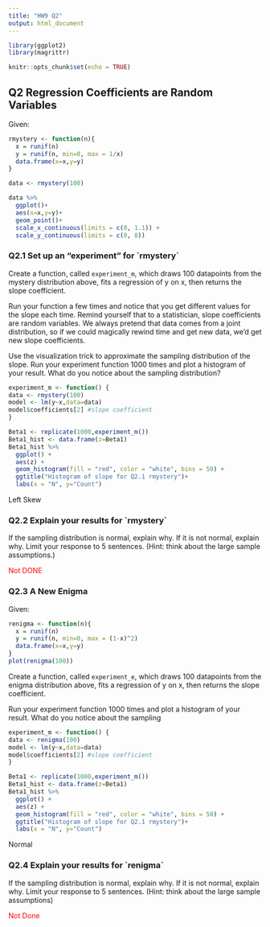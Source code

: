 ```yaml
---
title: "HW9 Q2"
output: html_document
---
```


```r

library(ggplot2)
library(magrittr)

knitr::opts_chunk$set(echo = TRUE)
```

## Q2 Regression Coefficients are Random Variables

Given:

```r
rmystery <- function(n){
  x = runif(n)
  y = runif(n, min=0, max = 1/x)
  data.frame(x=x,y=y)
}

data <- rmystery(100)

data %>%
  ggplot()+
  aes(x=x,y=y)+
  geom_point()+
  scale_x_continuous(limits = c(0, 1.1)) +
  scale_y_continuous(limits = c(0, 8))

```

### Q2.1 Set up an "experiment" for \`rmystery\`

Create a function, called `experiment_m`, which draws 100 datapoints from the mystery distribution above, fits a regression of y on x, then returns the slope coefficient.

Run your function a few times and notice that you get different values for the slope each time. Remind yourself that to a statistician, slope coefficients are random variables. We always pretend that data comes from a joint distribution, so if we could magically rewind time and get
new data, we'd get new slope coefficients.

Use the visualization trick to approximate the sampling distribution of the slope. Run your experiment function 1000 times and plot a histogram of your result. What do you notice about the sampling distribution?

```r
experiment_m <- function() {
data <- rmystery(100)
model <- lm(y~x,data=data)
model$coefficients[2] #slope coefficient
}

Beta1 <- replicate(1000,experiment_m())
Beta1_hist <- data.frame(z=Beta1)
Beta1_hist %>%  
  ggplot() + 
  aes(z) +
  geom_histogram(fill = "red", color = "white", bins = 50) +
  ggtitle("Histogram of slope for Q2.1 rmystery")+
  labs(x = "N", y="Count")

```

Left Skew

### Q2.2 Explain your results for \`rmystery\`

If the sampling distribution is normal, explain why. If it is not normal, explain why. Limit your response to 5 sentences. (Hint: think about the large sample assumptions.)

[Not DONE]{style="color:red"}

### Q2.3 A New Enigma

Given:

```r
renigma <- function(n){
  x = runif(n)
  y = runif(n, min=0, max = (1-x)^2)
  data.frame(x=x,y=y)
}
plot(renigma(100))

```

Create a function, called `experiment_e`, which draws 100 datapoints from the enigma distribution above, fits a regression of y on x, then returns the slope coefficient.

Run your experiment function 1000 times and plot a
histogram of your result. What do you notice about the sampling

```r

experiment_m <- function() {
data <- renigma(100)
model <- lm(y~x,data=data)
model$coefficients[2] #slope coefficient
}

Beta1 <- replicate(1000,experiment_m())
Beta1_hist <- data.frame(z=Beta1)
Beta1_hist %>%  
  ggplot() + 
  aes(z) +
  geom_histogram(fill = "red", color = "white", bins = 50) +
  ggtitle("Histogram of slope for Q2.1 rmystery")+
  labs(x = "N", y="Count")

```

Normal

### Q2.4 Explain your results for \`renigma\`

If the sampling distribution is normal, explain why. If it is not normal, explain why. Limit your response to 5 sentences. (Hint: think about the large sample assumptions)

[Not Done]{style="color:red"}
